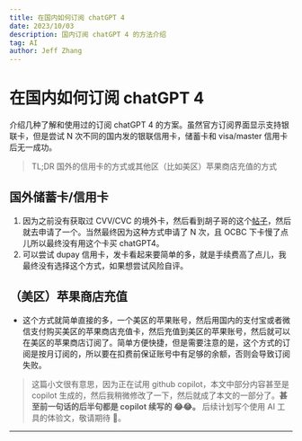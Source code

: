 ```yaml
---
title: 在国内如何订阅 chatGPT 4
date: 2023/10/03
description: 国内订阅 chatGPT 4 的方法介绍
tag: AI
author: Jeff Zhang
---
```


# 在国内如何订阅 chatGPT 4

介绍几种了解和使用过的订阅 chatGPT 4 的方案。虽然官方订阅界面显示支持银联卡，但是尝试 N 次不同的国内发的银联信用卡，储蓄卡和 visa/master 信用卡后无一成功。

> TL;DR 国外的信用卡的方式或其他区（比如美区）苹果商店充值的方式

## 国外储蓄卡/信用卡

1. 因为之前没有获取过 CVV/CVC 的境外卡，然后看到胡子哥的这个[帖子](https://mp.weixin.qq.com/s/FWIrRr249igbGdm5tu3Tcw)，然后就去申请了一个。当然最终因为这种方式申请了 N 次，且 OCBC 下卡慢了点儿所以最终没有用这个卡买 chatGPT4。
2. 可以尝试 dupay 信用卡，发卡看起来要简单的多，就是手续费高了点儿，我最终没有选择这个方式，如果想尝试风险自评。

## （美区）苹果商店充值

- 这个方式就简单直接的多，一个美区的苹果账号，然后用国内的支付宝或者微信支付购买美区的苹果商店充值卡，然后充值到美区的苹果账号，然后就可以在美区的苹果商店订阅了。简单方便快捷，但是需要注意的是，这个方式的订阅是按月订阅的，所以要在扣费前保证账号中有足够的余额，否则会导致订阅失败。

> 这篇小文很有意思，因为正在试用 github copilot，本文中部分内容甚至是 copilot 生成的，然后我稍微修改了一下，然后就成了本文的一部分了。**甚至前一句话的后半句都是 copilot 续写的 😂😂。** 后续计划写个使用 AI 工具的体验文，敬请期待 🧐。

---


<Comments />
